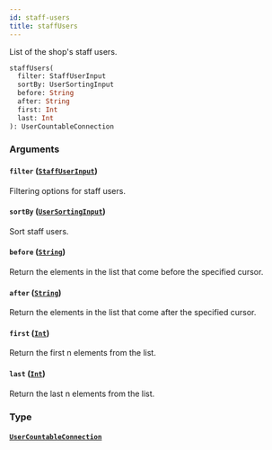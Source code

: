 ```yaml
---
id: staff-users
title: staffUsers
---
```


List of the shop's staff users.

```graphql
staffUsers(
  filter: StaffUserInput
  sortBy: UserSortingInput
  before: String
  after: String
  first: Int
  last: Int
): UserCountableConnection
```

### Arguments

#### `filter` ([`StaffUserInput`](../../../developer/api-reference/inputs/staff-user-input))

Filtering options for staff users.

#### `sortBy` ([`UserSortingInput`](../../../developer/api-reference/inputs/user-sorting-input))

Sort staff users.

#### `before` ([`String`](../../../developer/api-reference/scalars/string))

Return the elements in the list that come before the specified cursor.

#### `after` ([`String`](../../../developer/api-reference/scalars/string))

Return the elements in the list that come after the specified cursor.

#### `first` ([`Int`](../../../developer/api-reference/scalars/int))

Return the first n elements from the list.

#### `last` ([`Int`](../../../developer/api-reference/scalars/int))

Return the last n elements from the list.

### Type

#### [`UserCountableConnection`](../../../developer/api-reference/objects/user-countable-connection)
